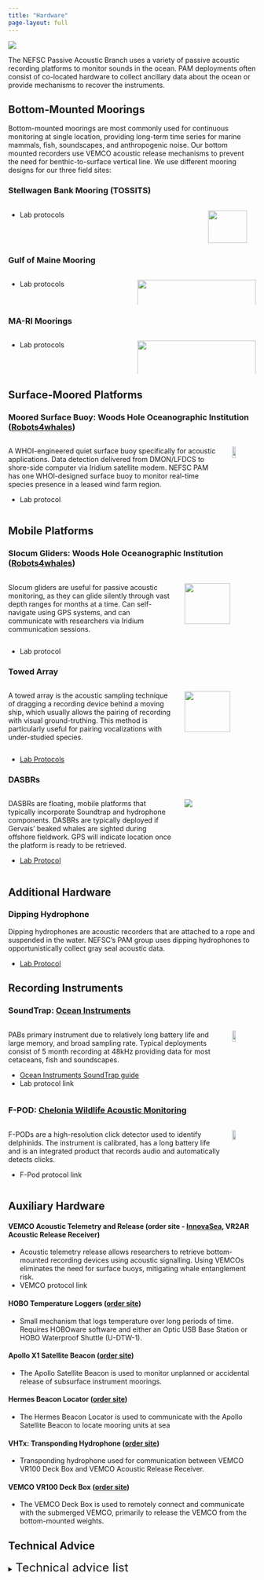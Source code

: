 ```yaml
---
title: "Hardware"
page-layout: full
---
```

![](/figs/infographics/NEFSC_specie_boat.png)

The NEFSC Passive Acoustic Branch uses a variety of passive acoustic recording platforms to monitor sounds in the ocean. PAM deployments often consist of co-located hardware to collect ancillary data about the ocean or provide mechanisms to recover the instruments.

## Bottom-Mounted Moorings

Bottom-mounted moorings are most commonly used for continuous monitoring at single location, providing long-term time series for marine mammals, fish, soundscapes, and anthropogenic noise. Our bottom mounted recorders use VEMCO acoustic release mechanisms to prevent the need for benthic-to-surface vertical line. We use different mooring designs for our three field sites: 


### Stellwagen Bank Mooring (TOSSITS)

:::::::::::::: {.columns}
::: {.column width="80%"}

* Lab protocols

:::
::: {.column width="20%"}

![](/content/Hardware/images/Tossit_deployment.jpg){width=90%}
*TOSSIT pre-deployment*

:::
::::::::::::::

### Gulf of Maine Mooring  

:::::::::::::: {.columns}
::: {.column width="50%"}

* Lab protocols

:::
::: {.column width="50%"}

![](/content/Hardware/images/GOM.mooring.jpg){width=100%}
*GOM Mooring Design*

:::
::::::::::::::

### MA-RI Moorings

:::::::::::::: {.columns}
::: {.column width="50%"}

* Lab protocols

:::
::: {.column width="50%"}

![](/content/Hardware/images/MA-RI.Mooring.png){width=100%}
*MA-RI Mooring Designs (with and without FPOD)*

:::
::::::::::::::


## Surface-Moored Platforms

### Moored Surface Buoy: Woods Hole Oceanographic Institution ([Robots4whales](https://robots4whales.whoi.edu/platforms/moored-buoy/))

:::::::::::::: {.columns}
::: {.column width="90%"}

A WHOI-engineered quiet surface buoy specifically for acoustic applications. Data detection delivered from DMON/LFDCS to shore-side computer via Iridium satellite modem. NEFSC PAM has one WHOI-designed surface buoy to monitor real-time species presence in a leased wind farm region.

* Lab protocol

:::
::: {.column width="10%"}

![](/content/Hardware/images/MOORED-BUOY.png){width=40%}

:::
::::::::::::::


## Mobile Platforms

### Slocum Gliders: Woods Hole Oceanographic Institution ([Robots4whales](https://robots4whales.whoi.edu/platforms/slocum-glider/))

:::::::::::::: {.columns}
::: {.column width="70%"}

Slocum gliders are useful for passive acoustic monitoring, as they can glide silently through vast depth ranges for months at a time. Can self-navigate using GPS systems, and can communicate with researchers via Iridium communication sessions.

:::
::: {.column width="30%"}

![](/content/Hardware/images/SLOCUM-GLIDER.png){width=80%}

:::
::::::::::::::

* Lab protocol

### Towed Array 

:::::::::::::: {.columns}
::: {.column width="70%"}

A towed array is the acoustic sampling technique of dragging a recording device behind a moving ship, which usually allows the pairing of recording with visual ground-truthing. This method is particularly useful for pairing vocalizations with under-studied species.

:::
::: {.column width="30%"}

![](/content/Hardware/images/SHIP-TOWED-ARRAY.png){width=80%}

:::
::::::::::::::

* [Lab Protocols](https://drive.google.com/drive/folders/1nQI9PQkyzDe7hP53RlUzBnHaYxUoo3s8)

### DASBRs 

:::::::::::::: {.columns}
::: {.column width="70%"}

DASBRs are floating, mobile platforms that typically incorporate Soundtrap and hydrophone components. DASBRs are typically deployed if Gervais’ beaked whales are sighted during offshore fieldwork. GPS will indicate location once the platform is ready to be retrieved. 

* [Lab Protocol](https://docs.google.com/document/d/13FeiyPSnvGXLOZfFxmZceHb_1UlwR0YP/edit?tab=t.0)

:::
::: {.column width="30%"}

![](/content/Hardware/images/DASBR.2.png)

:::
::::::::::::::


## Additional Hardware

### Dipping Hydrophone 

Dipping hydrophones are acoustic recorders that are attached to a rope and suspended in the water. NEFSC's PAM group uses dipping hydrophones to opportunistically collect gray seal acoustic data.  

* [Lab Protocol](https://docs.google.com/document/d/17L0CEr6XYmXnvDHzgUtjk7NDoLuuo8aQ/edit)


## Recording Instruments

### SoundTrap: [Ocean Instruments](https://www.oceaninstruments.co.nz/product/soundtrap-st600-std-long-term-recorder/)

:::::::::::::: {.columns}
::: {.column width="90%"}

PABs primary instrument due to relatively long battery life and large memory, and broad sampling rate. Typical deployments consist of 5 month recording at 48kHz providing data for most cetaceans, fish and soundscapes.  

* [Ocean Instruments SoundTrap guide](https://drive.google.com/file/d/1upLq-g1WelZr6P0-W1eXaOoZqM6sPbdo/view?usp=sharing)  
* Lab protocol link

:::
::: {.column width="10%"}

![](/content/Hardware/images/Soundtrap.icon.png){width=40%}

:::
::::::::::::::

### F-POD: [Chelonia Wildlife Acoustic Monitoring](https://www.chelonia.co.uk/f-pod/)

:::::::::::::: {.columns}
::: {.column width="90%"}

F-PODs are a high-resolution click detector used to identify delphinids. The instrument is calibrated, has a long battery life and is an integrated product that records audio and automatically detects clicks.

* F-Pod protocol link

:::
::: {.column width="10%"}

![](/content/Hardware/images/Fpod.icon.png){width=40%}

:::
::::::::::::::


## Auxiliary Hardware

#### VEMCO Acoustic Telemetry and Release (order site \- [InnovaSea](https://www.innovasea.com/fish-tracking/products/acoustic-receivers/), VR2AR Acoustic Release Receiver)

* Acoustic telemetry release allows researchers to retrieve bottom-mounted recording devices using acoustic signalling. Using VEMCOs eliminates the need for surface buoys, mitigating whale entanglement risk.   
* VEMCO protocol link

#### HOBO Temperature Loggers ([order site](https://www.onsetcomp.com/products/data-loggers/utbi-001))

* Small mechanism that logs temperature over long periods of time. Requires HOBOware software and either an Optic USB Base Station or HOBO Waterproof Shuttle (U-DTW-1).

#### Apollo X1 Satellite Beacon ([order site](https://xeostech.com/apollo-x1))

* The Apollo Satellite Beacon is used to monitor unplanned or accidental release of subsurface instrument moorings.

#### Hermes Beacon Locator ([order site](https://xeostech.com/hermes))

* The Hermes Beacon Locator is used to communicate with the Apollo Satellite Beacon to locate mooring units at sea

#### VHTx: Transponding Hydrophone ([order site](https://www.oceans-research.com/vhtx/))

* Transponding hydrophone used for communication between VEMCO VR100 Deck Box and VEMCO Acoustic Release Receiver.

#### VEMCO VR100 Deck Box ([order site](https://www.oceans-research.com/vr100/))

* The VEMCO Deck Box is used to remotely connect and communicate with the submerged VEMCO, primarily to release the VEMCO from the bottom-mounted weights. 

## Technical Advice

<details>

<summary><font size = "5">Technical advice list</font></summary>


**When should I replace my VR2AR / ASCENT-AR acoustic release battery?**

* Replace the release motor AA batteries once they indicate they are approaching 25%. It is very strange that they did not last longer (5 years estimated life expectancy), but once you replace them, you will be prompted to reset the battery indicator within the VUE software. Vue should then indicate that they are at 100% again with the new batteries. You can then monitor the percentages in future deployments; if they continue to drop towards 25% quickly (within a year or two), then the receiver may be faulty or would at least warrant a call to Innovasea/Vemco to see what might be going on.  
* Web resources:  
  * INNOVAsea: [When should I replace acoustic release battery?](https://support.fishtracking.innovasea.com/s/article/When-should-I-replace-my-VR2AR-ASCENT-acoustic-release-battery)  
  * INNOVAsea: [How to change the AA release battery](https://support.fishtracking.innovasea.com/s/article/How-do-I-change-the-AA-release-battery-in-my-VR2AR-ASCENT)

**Flooded ST600s**

* Sent them back to Ocean Instruments to be fixed  
* Email chains:  
  * [First ST600s flooded](https://drive.google.com/file/d/1GImB989mVDIIf2ORAn2mwT8pNbH5rpMz/view?usp=drive_link)  
  * [Instructions for return](https://drive.google.com/file/d/19kJQtU3yk-t8OMcwjKXLUxtM3EC94L1C/view?usp=drive_link)

**ST600 Battery bay malfunction**

* Lots of advice from John Atkins \- ended up needing to send back to be fixed  
* Email chains:  
  * [ST600 with one battery bay nonfunctional](https://drive.google.com/file/d/1If67SQuWS5amUWraMGj7D1jQVHAFLHf6/view?usp=drive_link)

**ST600 clock drift**

* Outcome \- John Atkins was going to push a universal fix for this  
* Email chains:  
  * [Clock Drift](https://drive.google.com/file/d/1S697qXnuB-xhNNiEs0KaXODroJyiQMVE/view?usp=drive_link)  
  * [Fix clock drift manually](https://drive.google.com/file/d/1fQb9_XiKwVxegYYUvwQz9s1-ZqqcArrM/view?usp=drive_link)  
  * This email conversation can also be found on the server here: \\\\stellwagen.nefsc.noaa.gov\\stellwagen\\MANUALS\_SOFTWARE\_CODE LIBRARY\\HARDWARE\\SoundTraps

**ST600 Broken Hydrophone**

* Need to be sent back for repair  
* Email chain:  
  * [Broken hydrophone](https://drive.google.com/file/d/1_3e-nJLZ5C6a-rbKnhVutBTsr6bolDzA/view?usp=drive_link)

**Apollo Beacon Voltage**

* Info on when to switch out batteries 2v is low, 2.5v  is plenty  
* Email chain:  
  * [Apollo beacon battery voltage](https://drive.google.com/file/d/1eI8eAdZqxqj6vss9Jx2pIV9ZlqfPJ_AC/view?usp=drive_link)

**FPOD Batteries**

* Info on what types of batteries are compatible with FPODs  
* Additional resources:  
  * [FPOD battery guide from manual](https://drive.google.com/file/d/13hkncRfZVod3fCwQtu3g13EQvEiVxOcN/view?usp=drive_link)

**Piston phone ST calibration**

* How to use the pistonphone to calibrate the STs  
* Email chain:  
  * [Pistonphone protocol](https://drive.google.com/file/d/1u6tWJSvCm1_CjszZn7Tnfn303O06RCj3/view?usp=drive_link)

**Hydrophone bonding issue for ST600s serial \# \<7000 **

* The bond between the hydrophone and ST600 for serial \#s prior to the 7000's can degrade over time. Need to keep an eye out on hydrophone bond to ST for older ST600s  
  * Timothy Rowell \- This did happen to the first one we had deployed in Rookery Bay Florida. Scrub gently and inspect often.  
* Email chain:  
  * [ST600 Hydrophone bonding issue](https://drive.google.com/file/d/19jdmku3WF5ZOw3tllENY0heaL6JOYohX/view?usp=drive_link)

**Data upload errors**

* Google Bucket error   
  * [Examples](https://drive.google.com/file/d/1xoWyPJskAPTCfX1kpJC9cCRtwOj0t85X/view?usp=drive_link) \- screenshots did not transfer in pdf

**ST Recording Start Time Programming**

* Error when setting recording start time to a previous/past time  
* Email chains:  
  * [Soundtrap configure failure](https://drive.google.com/file/d/13mTDNsYi7uPwTdeN1YcmMYHY7IxaquHm/view?usp=drive_link)

**VR2AR temp/depth/tilt Data**

* See email. How to download the temperature, depth, and tilt data recorded by VR2ARs  
* Email chain:  
  * [VR2AR2 record temp/depth data](https://drive.google.com/file/d/1I42Gy-5E1hGG72Y0G01k_FmweSCaZMtP/view?usp=drive_link)

**Cross-center SoundTrap Issue Documentation**

* It was brought up in a call today about a [spreadsheet](https://docs.google.com/spreadsheets/d/1HYPw2-IsgiTonLoSUGJ00FHVmN4wSoPqCmpd0fQESbk/edit#gid=0) that has been shared amongst the science centers that annotates the various SoundTrap issues folks have been experiencing. I don't see any of ours logged on there, if someone wants to and has a moment to log down our issues we've had? This is not a high priority by any means. Also I became aware of a [StackExchange page](https://bioacoustics.stackexchange.com/questions/242/st600-hardware-failures) that documents the known ST600 issues that I wanted to share with you.  
* Additional resources:  
  * [Soundtrap troubleshooting log](https://docs.google.com/spreadsheets/d/1HYPw2-IsgiTonLoSUGJ00FHVmN4wSoPqCmpd0fQESbk/edit?gid=0#gid=0)

**ST Host Connection Error from 512GB SD Card**

* Guidance on how to resolve a ST Host connection issue  
* Email chain:  
  * [SoundTrap Host USB connection issue troubleshooting help](https://drive.google.com/file/d/1R4L8T95VP2dA3tJnrcd1o4dT_aaR6z-h/view?usp=drive_link)  
* Additional resources:  
  * [How do I format EVO 256GB and 512 GB using the SoundTrap ST600 software?](https://bioacoustics.stackexchange.com/questions/1605/how-do-i-format-evo-256gb-and-512-gb-using-the-soundtrap-st600-software)

**ST Host Software v4.0.19 and manual**

* Guidance on how to resolve a ST Host connection issue. Ocean Instruments is strongly recommending SoundTrap users from here on out use ST Host version 4.0.19, which is their most recent non-beta software release. I came across this on their most recent ST600 manual. No specific reason was given other than that it will ensure correct operation of the SoundTrap recorders.  
* Additional resources:  
  * [ST600 User guide](https://drive.google.com/file/d/1ykVxSLBLNAjFntzwqIuLX6SEwOAUkKvB/view?usp=drive_link)

**ST Card Reader Download Location**

* Email chain:  
  * [ST Host v4.0.19](https://drive.google.com/file/d/1atDu25Vkg7nensG_5i64gsYET3y5FrPO/view?usp=drive_link)

</details>
